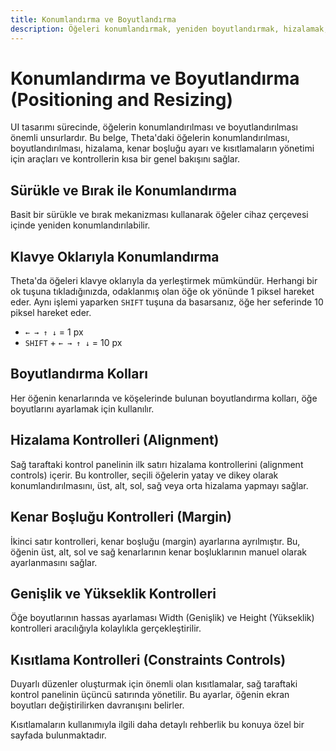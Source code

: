 ```yaml
---
title: Konumlandırma ve Boyutlandırma
description: Öğeleri konumlandırmak, yeniden boyutlandırmak, hizalamak, kenar boşluğu ayarlamak ve kısıtlamaları yönetmek için Theta'daki araçlar ve kontroller hakkında bilgi edinin.
---
```


# Konumlandırma ve Boyutlandırma (Positioning and Resizing)

UI tasarımı sürecinde, öğelerin konumlandırılması ve boyutlandırılması önemli unsurlardır. Bu belge, Theta'daki öğelerin konumlandırılması, boyutlandırılması, hizalama, kenar boşluğu ayarı ve kısıtlamaların yönetimi için araçları ve kontrollerin kısa bir genel bakışını sağlar.

<YouTube id="6gLcCfMVc_4" />

## Sürükle ve Bırak ile Konumlandırma

Basit bir sürükle ve bırak mekanizması kullanarak öğeler cihaz çerçevesi içinde yeniden konumlandırılabilir.

## Klavye Oklarıyla Konumlandırma

Theta'da öğeleri klavye oklarıyla da yerleştirmek mümkündür. Herhangi bir ok tuşuna tıkladığınızda, odaklanmış olan öğe ok yönünde 1 piksel hareket eder. Aynı işlemi yaparken `SHIFT` tuşuna da basarsanız, öğe her seferinde 10 piksel hareket eder.

- `← → ↑ ↓` = 1 px
- `SHIFT` + `← → ↑ ↓` = 10 px

## Boyutlandırma Kolları

Her öğenin kenarlarında ve köşelerinde bulunan boyutlandırma kolları, öğe boyutlarını ayarlamak için kullanılır.

## Hizalama Kontrolleri (Alignment)

Sağ taraftaki kontrol panelinin ilk satırı hizalama kontrollerini (alignment controls) içerir. Bu kontroller, seçili öğelerin yatay ve dikey olarak konumlandırılmasını, üst, alt, sol, sağ veya orta hizalama yapmayı sağlar.

## Kenar Boşluğu Kontrolleri (Margin)

İkinci satır kontrolleri, kenar boşluğu (margin) ayarlarına ayrılmıştır. Bu, öğenin üst, alt, sol ve sağ kenarlarının kenar boşluklarının manuel olarak ayarlanmasını sağlar.

## Genişlik ve Yükseklik Kontrolleri

Öğe boyutlarının hassas ayarlaması Width (Genişlik) ve Height (Yükseklik) kontrolleri aracılığıyla kolaylıkla gerçekleştirilir.

## Kısıtlama Kontrolleri (Constraints Controls)

Duyarlı düzenler oluşturmak için önemli olan kısıtlamalar, sağ taraftaki kontrol panelinin üçüncü satırında yönetilir. Bu ayarlar, öğenin ekran boyutları değiştirilirken davranışını belirler.

Kısıtlamaların kullanımıyla ilgili daha detaylı rehberlik bu konuya özel bir sayfada bulunmaktadır.
